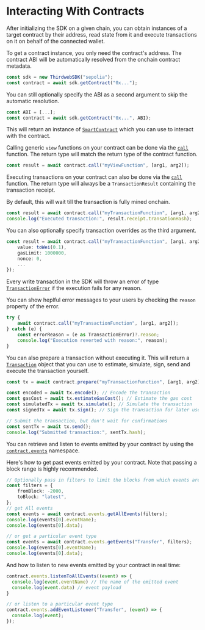 
# Interacting With Contracts

After initializing the SDK on a given chain, you can obtain instances of a target contract by their address, read state from it and execute transactions on it on behalf of the connected wallet.

<Heading
	id="contract-instance"
	level={2}
	children="Getting a Contract Instance"
/>

To get a contract instance, you only need the contract's address. The contract ABI will be automatically resolved from the onchain contract metadata.

```ts
const sdk = new ThirdwebSDK("sepolia");
const contract = await sdk.getContract("0x...");
```

You can still optionally specify the ABI as a second argument to skip the automatic resolution.

```ts
const ABI = [...];
const contract = await sdk.getContract("0x...", ABI);
```

This will return an instance of [`SmartContract`](/references/typescript/v4/SmartContract) which you can use to interact with the contract.

<Heading id="read" level={2} children="Reading State" />

Calling generic `view` functions on your contract can be done via the [`call`](/references/typescript/v4/SmartContract#call) function. The return type will match the return type of the contract function.

```ts
const result = await contract.call("myViewFunction", [arg1, arg2]);
```

<Heading id="write" level={2} children="Executing Transactions" />

Executing transactions on your contract can also be done via the [`call`](/references/typescript/v4/SmartContract#call) function. The return type will always be a `TransactionResult` containing the transaction receipt.

By default, this will wait till the transaction is fully mined onchain.

```ts
const result = await contract.call("myTransactionFunction", [arg1, arg2]);
console.log("Executed transaction:", result.receipt.transationHash);
```

You can also optionally specify transaction overrides as the third argument.

```ts
const result = await contract.call("myTransactionFunction", [arg1, arg2], {
    value: toWei(0.1),
	gasLimit: 1000000,
	nonce: 0,
    ...
});
```

<Callout variant="info" title='Handling transaction errors'>

Every write transaction in the SDK will throw an error of type [`TransactionError`](/references/typescript/v4/TransactionError) if the execution fails for any reason.

You can show heplful error messages to your users by checking the `reason` property of the error.

```ts
try {
	await contract.call("myTransactionFunction", [arg1, arg2]);
} catch (e) {
	const errorReason = (e as TransactionError)?.reason;
	console.log("Execution reverted with reason:", reason);
}
```

</Callout>

<Heading id="prepare" level={2} children="Preparing Transactions" />

You can also prepare a transaction without executing it. This will return a [`Transaction`](/references/typescript/v4/Transaction) object that you can use to estimate, simulate, sign, send and execute the transaction yourself.

```ts
const tx = await contract.prepare("myTransactionFunction", [arg1, arg2]);

const encoded = await tx.encode(); // Encode the transaction
const gasCost = await tx.estimateGasCost(); // Estimate the gas cost
const simulatedTx = await tx.simulate(); // Simulate the transaction
const signedTx = await tx.sign(); // Sign the transaction for later use

// Submit the transaction, but don't wait for confirmations
const sentTx = await tx.send();
console.log("Submitted transaction:", sentTx.hash);
```

<Heading id="events" level={2} children="Listening to Events" />

You can retrieve and listen to events emitted by your contract by using the [`contract.events`](/references/typescript/v4/ContractEvents) namespace.

Here's how to get past events emitted by your contract. Note that passing a block range is highly recommended.

```ts
// Optionally pass in filters to limit the blocks from which events are retrieved
const filters = {
	fromBlock: -2000,
	toBlock: "latest",
};
// get All events
const events = await contract.events.getAllEvents(filters);
console.log(events[0].eventName);
console.log(events[0].data);

// or get a particular event type
const events = await contract.events.getEvents("Transfer", filters);
console.log(events[0].eventName);
console.log(events[0].data);
```

And how to listen to new events emitted by your contract in real time:

```ts
contract.events.listenToAllEvents((event) => {
  console.log(event.eventName) // the name of the emitted event
  console.log(event.data) // event payload
}

// or listen to a particular event type
contract.events.addEventListener("Transfer", (event) => {
  console.log(event);
});
```
